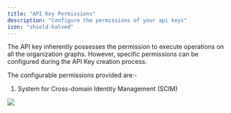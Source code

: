 ---
title: "API Key Permissions"
description: "Configure the permissions of your api keys"
icon: "shield-halved"
---

The API key inherently possesses the permission to execute operations on all the organization graphs. However, specific permissions can be configured during the API Key creation process.

The configurable permissions provided are:-

1. System for Cross-domain Identity Management (SCIM)

<Frame>
    <img src="/images/studio/image-31.png" />
</Frame>





